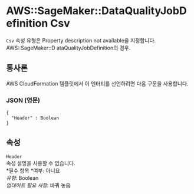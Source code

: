 # AWS::SageMaker::DataQualityJobDefinition Csv

`Csv` 속성 유형은 Property description not available을 지정합니다. AWS::SageMaker::D ataQualityJobDefinition의 경우.

## 통사론

AWS CloudFormation 템플릿에서 이 엔터티를 선언하려면 다음 구문을 사용합니다.

### JSON (영문)

```
{
  "Header" : Boolean
}
```

## 속성

`Header`  
속성 설명을 사용할 수 없습니다.  
*필수 항목 *여부: 아니요  
_유형_: Boolean  
_업데이트 필요 사항_: 바꿔 놓음
